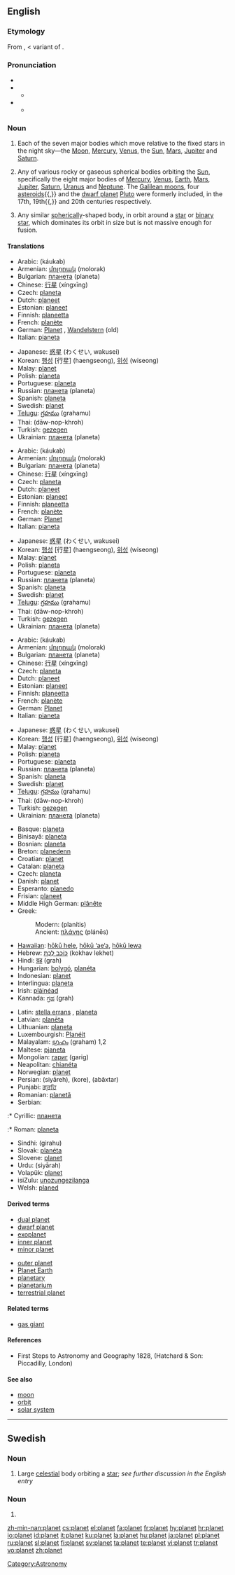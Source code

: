==English==

===Etymology===
From {{L.}} {{term|planeta|lang=la}}, {{term|planetes|lang=la}} < {{AGr.}} {{term|sc=polytonic|πλανήτης|tr=planētēs|lang=grc}} variant of {{term|sc=polytonic|πλάνης|tr=planēs||wanderer, planet|lang=grc}}.

===Pronunciation===
* {{IPA|/ˈplænɪt/}}
* {{audio|en-us-planet.ogg|Audio (US)}}
** {{rhymes|ænɪt}}
* {{IPA|/plænət/}}
** {{rhymes|ænət}}

===Noun===
{{wikipedia}}
{{en-noun}}

# {{context|obsolete|historical|,|or|astrology}} Each of the seven major bodies which move relative to the fixed stars in the night sky—the [[Moon]], [[Mercury]], [[Venus]], the [[Sun]], [[Mars]], [[Jupiter]] and [[Saturn]].
# {{astronomy}} Any of various rocky or gaseous spherical bodies orbiting the [[Sun]], specifically the eight major bodies of [[Mercury]], [[Venus]], [[Earth]], [[Mars]], [[Jupiter]], [[Saturn]], [[Uranus]] and [[Neptune]]. The [[Galilean moon]]s, four [[asteroid]]s{{,}} and the [[dwarf planet]] [[Pluto]] were formerly included, in the 17th, 19th{{,}} and 20th centuries respectively.
# {{context|astronomy|by extension}} Any similar [[spherically]]-shaped body, in orbit around a [[star]] or [[binary star]], which dominates its orbit in size but is not massive enough for fusion.

====Translations====
{{trans-top|each of the seven major bodies which move relative to the fixed stars in the night sky}}
* Arabic: {{ARchar|[[كوكب]]}} (káukab) {{m}}
* Armenian: [[մոլորակ]] (molorak)
* Bulgarian: [[планета]] (planeta) {{f}}
* Chinese: [[行星]] (xíngxīng)
* Czech: [[planeta]] {{f}}
* Dutch: [[planeet]] {{f}}
* Estonian: [[planeet]]
* Finnish: [[planeetta]]
* French: [[planète]] {{f}}
* German: [[Planet]] {{m}}, [[Wandelstern]] {{m}} (old)
* Italian: [[pianeta]] {{m}}
{{trans-mid}}
* Japanese: [[惑星]] (わくせい, wakusei)
* Korean: [[행성]] [行星] (haengseong), [[위성]] (wiseong)
* Malay: [[#Malay|planet]]
* Polish: [[planeta]] {{f}}
* Portuguese: [[planeta]] {{m}}
* Russian: [[планета]] (planeta) {{f}}
* Spanish: [[planeta]] {{m}}
* Swedish: [[#Swedish|planet]] {{c}}
* [[Telugu]]: [[గ్రహము]] (grahamu)
* Thai: {{THchar|[[ดาวนพเคราะห์]]}} (dāw-nop-khroh)
* Turkish: [[gezegen]]
* Ukrainian: [[планета]] (planeta) {{f}}
{{trans-bottom}}

{{trans-top|rocky or gaseous spherical bodies orbiting the Sun}}
* Arabic: {{ARchar|[[كوكب]]}} (káukab) {{m}}
* Armenian: [[մոլորակ]] (molorak)
* Bulgarian: [[планета]] (planeta) {{f}}
* Chinese: [[行星]] (xíngxīng)
* Czech: [[planeta]] {{f}}
* Dutch: [[planeet]] {{f}}
* Estonian: [[planeet]]
* Finnish: [[planeetta]]
* French: [[planète]] {{f}}
* German: [[Planet]] {{m}}
* Italian: [[pianeta]] {{m}}
{{trans-mid}}
* Japanese: [[惑星]] (わくせい, wakusei)
* Korean: [[행성]] [行星] (haengseong), [[위성]] (wiseong)
* Malay: [[#Malay|planet]]
* Polish: [[planeta]] {{f}}
* Portuguese: [[planeta]] {{m}}
* Russian: [[планета]] (planeta) {{f}}
* Spanish: [[planeta]] {{m}}
* Swedish: [[#Swedish|planet]] {{c}}
* [[Telugu]]: [[గ్రహము]] (grahamu)
* Thai: {{THchar|[[ดาวนพเคราะห์]]}} (dāw-nop-khroh)
* Turkish: [[gezegen]]
* Ukrainian: [[планета]] (planeta) {{f}}
{{trans-bottom}}

{{trans-top|similar spherically-shaped body, in orbit around a star}}
* Arabic: {{ARchar|[[كوكب]]}} (káukab) {{m}}
* Armenian: [[մոլորակ]] (molorak)
* Bulgarian: [[планета]] (planeta) {{f}}
* Chinese: [[行星]] (xíngxīng)
* Czech: [[planeta]] {{f}}
* Dutch: [[planeet]] {{f}}
* Estonian: [[planeet]]
* Finnish: [[planeetta]]
* French: [[planète]] {{f}}
* German: [[Planet]] {{m}}
* Italian: [[pianeta]] {{m}}
{{trans-mid}}
* Japanese: [[惑星]] (わくせい, wakusei)
* Korean: [[행성]] [行星] (haengseong), [[위성]] (wiseong)
* Malay: [[#Malay|planet]]
* Polish: [[planeta]] {{f}}
* Portuguese: [[planeta]] {{m}}
* Russian: [[планета]] (planeta) {{f}}
* Spanish: [[planeta]] {{m}}
* Swedish: [[#Swedish|planet]] {{c}}
* [[Telugu]]: [[గ్రహము]] (grahamu)
* Thai: {{THchar|[[ดาวนพเคราะห์]]}} (dāw-nop-khroh)
* Turkish: [[gezegen]]
* Ukrainian: [[планета]] (planeta) {{f}}
{{trans-bottom}}

{{checktrans-top}}
* Basque: [[planeta]]
* Binisayâ: [[planeta]]
* Bosnian: [[planeta]] {{f}}
* Breton: [[planedenn]] {{f}}
* Croatian: [[#Croatian|planet]]
* Catalan: [[planeta]] {{f}}
* Czech: [[planeta]] {{f}}
* Danish: [[#Danish|planet]]
* Esperanto: [[planedo]]
* Frisian: [[planeet]]
* Middle High German: [[plânête]] {{m}}
* Greek:
*: Modern: {{t|el|πλανήτης|m|}} (planítis)
*: Ancient: [[πλάνης]] (plánēs) {{m}}
* [[Hawaiian]]: [[hōkū hele]], [[hōkū ‘ae‘a]], [[hōkū lewa]]
* Hebrew: [[כוכב לכת|כּוֹכַב לֶכֶת]] (kokhav lekhet) {{m}}
* Hindi: [[ग्रह]] (grah)
* Hungarian: [[bolygó]], [[planéta]]
* Indonesian: [[#Indonesian|planet]]
* Interlingua: [[planeta]]
* Irish: [[pláinéad]] {{m}}
* Kannada: [[ಗ್ರಹ]] (grah)
{{trans-mid}}
* Latin: [[stella errans]] {{f}}, [[planeta]] {{m}}
* Latvian: [[planēta]] {{f}}
* Lithuanian: [[planeta]] {{f}}
* Luxembourgish: [[Planéit]] {{m}}
* Malayalam: [[ഗ്രഹം]] (graham) 1,2
* Maltese: [[pjaneta]] {{f}}
* Mongolian: [[гариг]] (garig)
* Neapolitan: [[chianéta]] {{m}}
* Norwegian: [[#Norwegian|planet]]
* Persian: {{FAchar|[[سیاره]]}} (siyāreh), {{FAchar|[[کره]]}} (kore), {{FAchar|[[اباختر]]}} (abâxtar)
* Punjabi: [[ਗ੍ਰਹਿ]] {{m}}
* Romanian: [[planetă]]
* Serbian:
:* Cyrillic: [[планета]] {{f}}
:* Roman: [[planeta]] {{f}}
* Sindhi: {{SDchar|[[گِرَھُھ]]}} (girahu) {{m}}
* Slovak: [[planéta]] {{f}}
* Slovene: [[#Slovene|planet]] {{m}}
* Urdu: {{URchar|[[سیاره]]}} (siyārah)
* Volapük: [[#Volapük|planet]]
* isiZulu: [[unozungezilanga]]
* Welsh: [[planed]]
{{trans-bottom}}

====Derived terms====
{{rel-top|terms derived from "planet"}}
* [[dual planet]]
* [[dwarf planet]]
* [[exoplanet]]
* [[inner planet]]
* [[minor planet]]
{{rel-mid}}
* [[outer planet]]
* [[Planet Earth]]
* [[planetary]]
* [[planetarium]]
* [[terrestrial planet]]
{{rel-bottom}}

====Related terms====
* [[gas giant]]

====References====
* First Steps to Astronomy and Geography 1828, (Hatchard & Son: Piccadilly, London)

====See also====
* [[moon]]
* [[orbit]]
* [[solar system]]

[[Category:Astronomy]]

----

==Swedish==

===Noun===
{{sv-noun-reg-er}}
{{infl|sv|noun|gender=c}}

# Large [[celestial]] body orbiting a [[star]]; ''see further discussion in the English entry''

===Noun===
{{infl|sv|noun}}

# {{form of|Definite singular|[[plan#Swedish|plan]]}}

[[zh-min-nan:planet]]
[[cs:planet]]
[[el:planet]]
[[fa:planet]]
[[fr:planet]]
[[hy:planet]]
[[hr:planet]]
[[io:planet]]
[[id:planet]]
[[it:planet]]
[[ku:planet]]
[[la:planet]]
[[hu:planet]]
[[ja:planet]]
[[pl:planet]]
[[ru:planet]]
[[sl:planet]]
[[fi:planet]]
[[sv:planet]]
[[ta:planet]]
[[te:planet]]
[[vi:planet]]
[[tr:planet]]
[[vo:planet]]
[[zh:planet]]